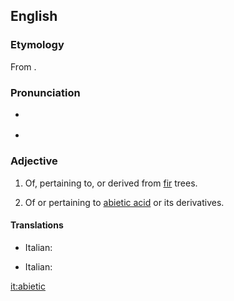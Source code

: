 ==English==

===Etymology===
From {{etyl|la|en}} {{term|abies||silver fir|lang=la}} {{suffix||ic|gloss2=pertaining to}}.

===Pronunciation===
* {{a|US}} {{IPA|/ˌæb.iˈɛt.ɪk/}}
* {{rhymes|ɛtɪk}}

===Adjective===
{{en-adj|-}}

# Of, pertaining to, or derived from [[fir]] trees.
# {{context|organic chemistry}} Of or pertaining to [[abietic acid]] or its derivatives.

====Translations====
{{trans-top|related to fir trees}}
* Italian: {{t-|it|abietico}}
{{trans-mid}}
{{trans-bottom}}
{{trans-top|related to abietic acid or its deratives}}
* Italian: {{t-|it|abietico}}
{{trans-mid}}
{{trans-bottom}}

[[it:abietic]]